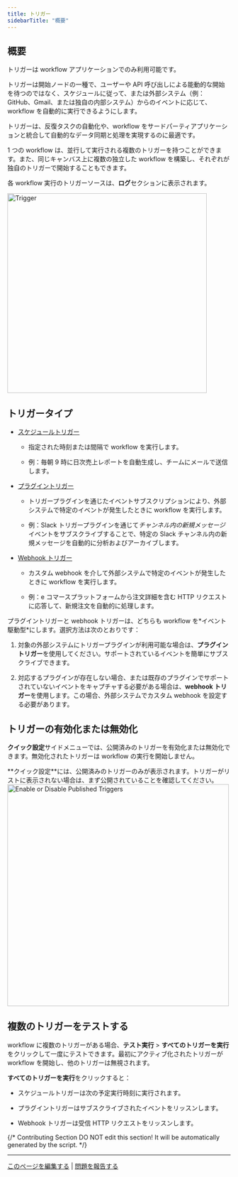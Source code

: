 ```yaml
---
title: トリガー
sidebarTitle: "概要"
---
```


## 概要

<Info>
  トリガーは workflow アプリケーションでのみ利用可能です。 
</Info>

トリガーは開始ノードの一種で、ユーザーや API 呼び出しによる能動的な開始を待つのではなく、スケジュールに従って、または外部システム（例：GitHub、Gmail、または独自の内部システム）からのイベントに応じて、workflow を自動的に実行できるようにします。

トリガーは、反復タスクの自動化や、workflow をサードパーティアプリケーションと統合して自動的なデータ同期と処理を実現するのに最適です。

1 つの workflow は、並行して実行される複数のトリガーを持つことができます。また、同じキャンバス上に複数の独立した workflow を構築し、それぞれが独自のトリガーで開始することもできます。

各 workflow 実行のトリガーソースは、**ログ**セクションに表示されます。

<img src="/images/trigger.png" alt="Trigger" width="450" />

## トリガータイプ

- [スケジュールトリガー](/ja-jp/guides/workflow/node/schedule-trigger)

  - 指定された時刻または間隔で workflow を実行します。

  - 例：毎朝 9 時に日次売上レポートを自動生成し、チームにメールで送信します。

- [プラグイントリガー](/ja-jp/guides/workflow/node/plugin-trigger)

  - トリガープラグインを通じたイベントサブスクリプションにより、外部システムで特定のイベントが発生したときに workflow を実行します。

  - 例：Slack トリガープラグインを通じて*チャンネル内の新規メッセージ*イベントをサブスクライブすることで、特定の Slack チャンネル内の新規メッセージを自動的に分析およびアーカイブします。

- [Webhook トリガー](/ja-jp/guides/workflow/node/webhook-trigger)

  - カスタム webhook を介して外部システムで特定のイベントが発生したときに workflow を実行します。
  
  - 例：e コマースプラットフォームから注文詳細を含む HTTP リクエストに応答して、新規注文を自動的に処理します。

<Tip>
  プラグイントリガーと webhook トリガーは、どちらも workflow を*イベント駆動型*にします。選択方法は次のとおりです：

  1. 対象の外部システムにトリガープラグインが利用可能な場合は、**プラグイントリガー**を使用してください。サポートされているイベントを簡単にサブスクライブできます。

  2. 対応するプラグインが存在しない場合、または既存のプラグインでサポートされていないイベントをキャプチャする必要がある場合は、**webhook トリガー**を使用します。この場合、外部システムでカスタム webhook を設定する必要があります。
</Tip>

## トリガーの有効化または無効化

**クイック設定**サイドメニューでは、公開済みのトリガーを有効化または無効化できます。無効化されたトリガーは workflow の実行を開始しません。

<Info>
  **クイック設定**には、公開済みのトリガーのみが表示されます。トリガーがリストに表示されない場合は、まず公開されていることを確認してください。
</Info>

<img src="/images/enable_disable_added_trigger.png" alt="Enable or Disable Published Triggers" width="500" />

## 複数のトリガーをテストする

workflow に複数のトリガーがある場合、**テスト実行** > **すべてのトリガーを実行**をクリックして一度にテストできます。最初にアクティブ化されたトリガーが workflow を開始し、他のトリガーは無視されます。

**すべてのトリガーを実行**をクリックすると：

- スケジュールトリガーは次の予定実行時刻に実行されます。

- プラグイントリガーはサブスクライブされたイベントをリッスンします。

- Webhook トリガーは受信 HTTP リクエストをリッスンします。


{/*
Contributing Section
DO NOT edit this section!
It will be automatically generated by the script.
*/}

---

[このページを編集する](https://github.com/langgenius/dify-docs/edit/main/ja-jp/guides/workflow/node/trigger.mdx) | [問題を報告する](https://github.com/langgenius/dify-docs/issues/new?template=docs.yml)